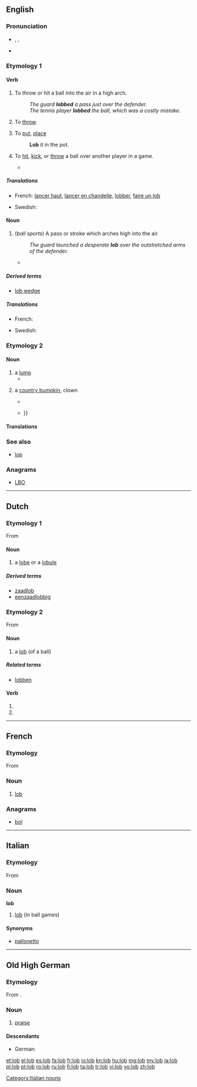{{also|Lob}}
==English==

===Pronunciation===
* {{enPR|lŏb}}, {{IPA|/lɒb/}}, {{SAMPA|/lQb/}}
* {{rhymes|ɒb}}

===Etymology 1===

====Verb====
{{en-verb|lobs|lobbing|lobbed}}

# To throw or hit a ball into the air in a high arch.
#: ''The guard '''lobbed''' a pass just over the defender.''
#: ''The tennis player '''lobbed''' the ball, which was a costly mistake.''
# {{colloquial}} To [[throw]].
# {{colloquial}} To [[put]], [[place]]
#:'''Lob''' it in the pot.
# {{sport}} To [[hit]], [[kick]], or [[throw]] a ball over another player in a game.
#* {{quote-news
|year=2011
|date=January 15
|author=Nabil Hassan
|title=Wigan 1 - 1 Fulham
|work=BBC
|url=http://news.bbc.co.uk/sport2/hi/football/eng_prem/9358449.stm
|page=
|passage=Wigan took the lead when Hugo Rodallega '''lobbed''' David Stockdale from close range having earlier headed against the post. }}

=====Translations=====
{{trans-top|to throw or hit a ball high into the air}}
* French: [[lancer haut]], [[lancer en chandelle]], [[lobber]], [[faire un lob]]
{{trans-mid}}
* Swedish: {{t+|sv|lobba}}
{{trans-bottom}}

====Noun====
{{en-noun}}

# (''ball sports'') A pass or stroke which arches high into the air.
#: ''The guard launched a desperate '''lob''' over the outstretched arms of the defender.''
#* {{quote-news
|year=2011
|date=February 12
|author=Nabil Hassan
|title=Blackburn   0 - 0   Newcastle
|work=BBC
|url=http://news.bbc.co.uk/sport2/hi/football/eng_prem/9392811.stm
|page=
|passage=Peter Lovenkrands went close for the Magpies, hitting the bar with a fine '''lob''' after he had been played in by the excellent Jose Enrique on the left. }}

=====Derived terms=====
* [[lob wedge]]

=====Translations=====
{{trans-top|a high-arching pass or stroke}}
* French: {{t+|fr|lob|m}}
{{trans-mid}}
* Swedish: {{t|sv|lobb}}
{{trans-bottom}}

===Etymology 2===

====Noun====
{{en-noun}}

# a [[lump]]
#* {{quote-book|year=1875|author=M.L. Kenny|title=The fortunes of Maurice Cronin|page=126|url=http://books.google.com/books?id=x_0BAAAAQAAJ
|passage=And, moreover, I had no sooner set my eyes on the keys, than I remembered where there was a '''lob''' of money lying in Purcell's safe, that I -- }}
# {{obsolete}} a [[country bumpkin]], clown
#* {{quote-book|1594|[[w:William Shakespeare|William Shakespeare]]|[[wikisource:A Midsummer Night's Dream|A Midsummer Night's Dream]]|section=Act II Scene I
|passage=Farewell, thou '''lob''' of spirits; I'll be gone: Our queen and all her elves come here anon. }}
#* {{quote-book|1694|[[w:Peter Anthony Motteux|Peter Anthony Motteux]]|[[wikisource:The Fourth Book|The Fourth Book]]|by=[[w:Rabelais|Rabelais]]|section=[[wikisource:The Fourth Book/Chapter XLVII|Chapter XLVII]]
|passage=THE country '''lob''' trudged home very much concerned and thoughtful, you may swear; insomuch that his good woman, seeing him thus look moping, weened that something had been stolen from him at market {{...}} }}

====Translations====
{{trans-see|lump}}

===See also===
* [[lop]]<!-- sounds similar -->

===Anagrams===
* [[LBO#English|LBO]]

----
==Dutch==
===Etymology 1===
From {{etyl|grc|nl}}

====Noun====
{{nl-noun|g1=f|g2=m|lobben|*}}

# {{anatomy|botany|lang=nl}} a [[lobe]] or a [[lobule]]

=====Derived terms=====
* [[zaadlob]]
* [[eenzaadlobbig]]

===Etymology 2===
From {{etyl|en|nl}}

====Noun====
{{nl-noun|g1=f|g2=m|lobs|*}}

# a [[#English|lob]] (of a ball)

=====Related terms=====
* [[lobben]]

====Verb====
{{infl|nl|verb form}}

# {{nl-verb-form|p=1|n=sg|t=pres|m=ind|lobben}}
# {{nl-verb-form|m=imp|lobben}}

----

==French==

===Etymology===
From {{etyl|en|fr}}

===Noun===
{{fr-noun|m}}

# {{tennis|lang=fr}} [[#English|lob]]

===Anagrams===
* [[bol#French|bol]]

----

==Italian==

===Etymology===
From {{etyl|en|it}}

===Noun===
'''lob''' {{m|inv}}

# [[#English|lob]] (in ball games)

====Synonyms====
* [[pallonetto]]
[[Category:Italian nouns]]

----

==Old High German==
===Etymology===
From {{proto|Germanic|luban|lang=goh}}.

===Noun===
{{goh-noun|g=n}}

# [[praise]]

====Descendants====
* German: {{l|de|Lob}}

[[et:lob]]
[[el:lob]]
[[es:lob]]
[[fa:lob]]
[[fr:lob]]
[[io:lob]]
[[kn:lob]]
[[hu:lob]]
[[mg:lob]]
[[my:lob]]
[[ja:lob]]
[[pl:lob]]
[[pt:lob]]
[[ro:lob]]
[[ru:lob]]
[[fi:lob]]
[[ta:lob]]
[[tr:lob]]
[[vi:lob]]
[[vo:lob]]
[[zh:lob]]